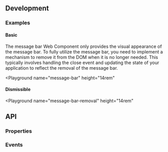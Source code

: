 
## Development

### Examples

#### Basic
The message bar Web Component only provides the visual appearance of the message bar.
To fully utilize the message bar, you need to implement a mechanism to remove it from the DOM when it is no longer needed.
This typically involves handling the close event and updating the state of your application to reflect the removal of the message bar.

<Playground
  name="message-bar"
  height="14rem"
>
</Playground>

#### Dismissible

<Playground
  name="message-bar-removal"
  height="14rem"
>
</Playground>

## API

### Properties

<Props />

### Events

<Events />
